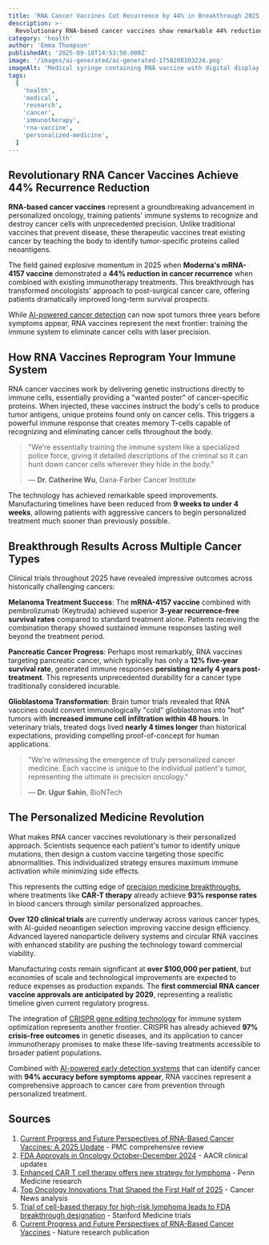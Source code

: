 ```yaml
---
title: 'RNA Cancer Vaccines Cut Recurrence by 44% in Breakthrough 2025 Trials'
description: >-
  Revolutionary RNA-based cancer vaccines show remarkable 44% reduction in recurrence rates across multiple cancer types, with personalized treatments converting 'cold' tumors to immune-active 'hot' tumors in clinical trials.
category: 'health'
author: 'Emma Thompson'
publishedAt: '2025-09-18T14:53:50.000Z'
image: '/images/ai-generated/ai-generated-1758208103224.png'
imageAlt: 'Medical syringe containing RNA vaccine with digital display showing cancer cell targeting in a professional laboratory setting'
tags:
  [
    'health',
    'medical',
    'research',
    'cancer',
    'immunotherapy',
    'rna-vaccine',
    'personalized-medicine',
  ]
---
```


## Revolutionary RNA Cancer Vaccines Achieve **44% Recurrence Reduction**

**RNA-based cancer vaccines** represent a groundbreaking advancement in personalized oncology, training patients' immune systems to recognize and destroy cancer cells with unprecedented precision. Unlike traditional vaccines that prevent disease, these therapeutic vaccines treat existing cancer by teaching the body to identify tumor-specific proteins called neoantigens.

The field gained explosive momentum in 2025 when **Moderna's mRNA-4157 vaccine** demonstrated a **44% reduction in cancer recurrence** when combined with existing immunotherapy treatments. This breakthrough has transformed oncologists' approach to post-surgical cancer care, offering patients dramatically improved long-term survival prospects.

While [AI-powered cancer detection](../health/ai-liquid-biopsy-cancer-detection-breakthrough) can now spot tumors three years before symptoms appear, RNA vaccines represent the next frontier: training the immune system to eliminate cancer cells with laser precision.

## How RNA Vaccines Reprogram Your Immune System

RNA cancer vaccines work by delivering genetic instructions directly to immune cells, essentially providing a "wanted poster" of cancer-specific proteins. When injected, these vaccines instruct the body's cells to produce tumor antigens, unique proteins found only on cancer cells. This triggers a powerful immune response that creates memory T-cells capable of recognizing and eliminating cancer cells throughout the body.

> "We're essentially training the immune system like a specialized police force, giving it detailed descriptions of the criminal so it can hunt down cancer cells wherever they hide in the body."
>
> — **Dr. Catherine Wu**, Dana-Farber Cancer Institute

The technology has achieved remarkable speed improvements. Manufacturing timelines have been reduced from **9 weeks to under 4 weeks**, allowing patients with aggressive cancers to begin personalized treatment much sooner than previously possible.

## Breakthrough Results Across Multiple Cancer Types

Clinical trials throughout 2025 have revealed impressive outcomes across historically challenging cancers:

**Melanoma Treatment Success**: The **mRNA-4157 vaccine** combined with pembrolizumab (Keytruda) achieved superior **3-year recurrence-free survival rates** compared to standard treatment alone. Patients receiving the combination therapy showed sustained immune responses lasting well beyond the treatment period.

**Pancreatic Cancer Progress**: Perhaps most remarkably, RNA vaccines targeting pancreatic cancer, which typically has only a **12% five-year survival rate**, generated immune responses **persisting nearly 4 years post-treatment**. This represents unprecedented durability for a cancer type traditionally considered incurable.

**Glioblastoma Transformation**: Brain tumor trials revealed that RNA vaccines could convert immunologically "cold" glioblastomas into "hot" tumors with **increased immune cell infiltration within 48 hours**. In veterinary trials, treated dogs lived **nearly 4 times longer** than historical expectations, providing compelling proof-of-concept for human applications.

> "We're witnessing the emergence of truly personalized cancer medicine. Each vaccine is unique to the individual patient's tumor, representing the ultimate in precision oncology."
>
> — **Dr. Ugur Sahin**, BioNTech

## The Personalized Medicine Revolution

What makes RNA cancer vaccines revolutionary is their personalized approach. Scientists sequence each patient's tumor to identify unique mutations, then design a custom vaccine targeting those specific abnormalities. This individualized strategy ensures maximum immune activation while minimizing side effects.

This represents the cutting edge of [precision medicine breakthroughs](../health/precision-medicine-revolution-2025), where treatments like **CAR-T therapy** already achieve **93% response rates** in blood cancers through similar personalized approaches.

**Over 120 clinical trials** are currently underway across various cancer types, with AI-guided neoantigen selection improving vaccine design efficiency. Advanced layered nanoparticle delivery systems and circular RNA vaccines with enhanced stability are pushing the technology toward commercial viability.

Manufacturing costs remain significant at **over $100,000 per patient**, but economies of scale and technological improvements are expected to reduce expenses as production expands. The **first commercial RNA cancer vaccine approvals are anticipated by 2029**, representing a realistic timeline given current regulatory progress.

The integration of [CRISPR gene editing technology](../science/crispr-therapeutics-breakthrough-2025) for immune system optimization represents another frontier. CRISPR has already achieved **97% crisis-free outcomes** in genetic diseases, and its application to cancer immunotherapy promises to make these life-saving treatments accessible to broader patient populations.

Combined with [AI-powered early detection systems](../health/personalized-medicine-using-ai) that can identify cancer with **94% accuracy before symptoms appear**, RNA vaccines represent a comprehensive approach to cancer care from prevention through personalized treatment.

## Sources

1. [Current Progress and Future Perspectives of RNA-Based Cancer Vaccines: A 2025 Update](https://pmc.ncbi.nlm.nih.gov/articles/PMC12153701/) - PMC comprehensive review
2. [FDA Approvals in Oncology October-December 2024](https://www.aacr.org/blog/2025/01/03/fda-approvals-in-oncology-october-december-2024/) - AACR clinical updates
3. [Enhanced CAR T cell therapy offers new strategy for lymphoma](https://www.pennmedicine.org/news/enhanced-car-t-cell-therapy-offers-new-strategy-for-lymphoma) - Penn Medicine research
4. [Top Oncology Innovations That Shaped the First Half of 2025](https://binaytara.org/cancernews/article/top-oncology-innovations-that-shaped-the-first-half-of-2025) - Cancer News analysis
5. [Trial of cell-based therapy for high-risk lymphoma leads to FDA breakthrough designation](https://med.stanford.edu/news/all-news/2024/07/cell-based-therapy-lymphoma-fda-breakthrough-designation.html) - Stanford Medicine trials
6. [Current Progress and Future Perspectives of RNA-Based Cancer Vaccines](https://www.nature.com/articles/s41392-024-01760-0) - Nature research publication
